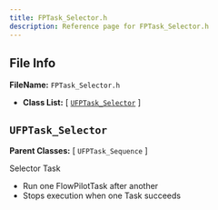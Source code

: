 ```yaml
---
title: FPTask_Selector.h
description: Reference page for FPTask_Selector.h
---
```


## File Info

__FileName:__ `FPTask_Selector.h`
- __Class List:__ 
[ [`UFPTask_Selector`](#ufptask_selector) ]


## `UFPTask_Selector` 


__Parent Classes:__
[ `UFPTask_Sequence` ]

 
Selector Task 
- Run one FlowPilotTask after another 
- Stops execution when one Task succeeds 
